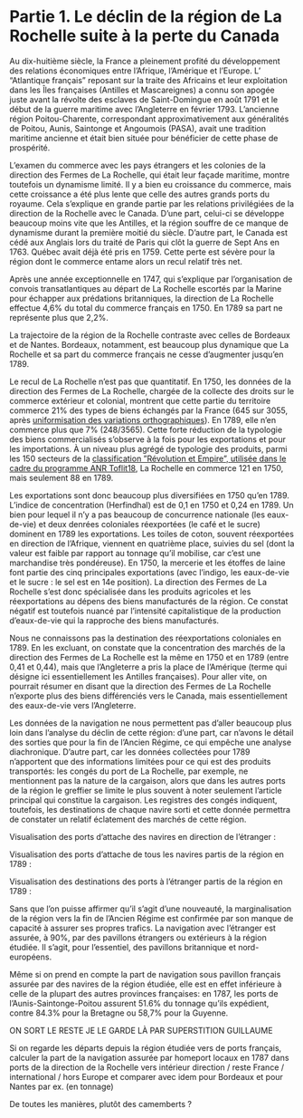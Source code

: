 

# Partie 1. Le déclin de la région de La Rochelle suite à la perte du Canada

<Caller id="viz-principale-partie-1" step={1} />

Au dix-huitième siècle, la France a pleinement profité du développement des relations économiques entre l’Afrique, l’Amérique et l’Europe. L’ “Atlantique français” reposant sur la traite des Africains et leur exploitation dans les Îles françaises (Antilles et Mascareignes) a connu son apogée juste avant la révolte des esclaves de Saint-Domingue en août 1791 et le début de la guerre maritime avec l’Angleterre en février 1793. L’ancienne région Poitou-Charente, correspondant approximativement aux généralités de Poitou, Aunis, Saintonge et Angoumois (PASA), avait une tradition maritime ancienne et était bien située pour bénéficier de cette phase de prospérité. 

<Caller id="viz-principale-partie-1" step={2} />

L’examen du commerce avec les pays étrangers et les colonies de la direction des Fermes de La Rochelle, qui était leur façade maritime, montre toutefois un dynamisme limité. Il y a bien eu croissance du commerce, mais cette croissance a été plus lente que celle des autres grands ports du royaume. Cela s’explique en grande partie par les relations privilégiées de la direction de la Rochelle avec le Canada. D’une part, celui-ci se développe beaucoup moins vite que les Antilles, et la région souffre de ce manque de dynamisme durant la première moitié du siècle. D’autre part, le Canada est cédé aux Anglais lors du traité de Paris qui clôt la guerre de Sept Ans en 1763. Québec avait déjà été pris en 1759. Cette perte est sévère pour la région dont le commerce entame alors un recul relatif très net. 

<Caller id="partie-1-evolution-de-la-part-des-echanges-de-la-rochelle-au-xviiie" />

Après une année exceptionnelle en 1747, qui s’explique par l’organisation de convois transatlantiques au départ de La Rochelle escortés par la Marine pour échapper aux prédations britanniques, la direction de La Rochelle effectue 4,6% du total du commerce français en 1750. En 1789 sa part ne représente plus que 2,2%.

<Caller id="viz-principale-partie-1" step={3} />

La trajectoire de la région de la Rochelle contraste avec celles de Bordeaux et de Nantes. Bordeaux, notamment, est beaucoup plus dynamique que La Rochelle et sa part du commerce français ne cesse d’augmenter jusqu’en 1789.

Le recul de La Rochelle n’est pas que quantitatif. En 1750, les données de la direction des Fermes de La Rochelle, chargée de la collecte des droits sur le commerce extérieur et colonial, montrent que cette partie du territoire commerce 21% des types de biens échangés par la France (645 sur 3055, après <a href="http://toflit18.medialab.sciences-po.fr/%23/classification/browser?kind%3Dproduct%26selected%3Dproduct_orthographic%26selectedParent%3Dproduct_source" target="blank" rel="noopener noreferrer">uniformisation des variations orthographiques</a>). En 1789, elle n’en commerce plus que 7% (248/3565). Cette forte réduction de la typologie des biens commercialisés s’observe à la fois pour les exportations et pour les importations. À un niveau plus agrégé de typologie des produits, parmi les 150 secteurs de la <a href="http://toflit18.medialab.sciences-po.fr/%23/classification/browser?kind%3Dproduct%26selected%3Dproduct_revolutionempire%26selectedParent%3Dproduct_simplification" target="blank" rel="noopener noreferrer">classification ”Révolution et Empire”, utilisée dans le cadre du programme ANR Toflit18</a>, La Rochelle en commerce 121 en 1750, mais seulement 88 en 1789.

Les exportations sont donc beaucoup plus diversifiées en 1750 qu’en 1789. L’indice de concentration (Herfindhal) est de 0,1 en 1750 et 0,24 en 1789. Un bien pour lequel il n’y a pas beaucoup de concurrence nationale (les eaux-de-vie) et deux denrées coloniales réexportées (le café et le sucre) dominent en 1789 les exportations. Les toiles de coton, souvent réexportées en direction de l’Afrique, viennent en quatrième place, suivies du sel (dont la valeur est faible par rapport au tonnage qu’il mobilise, car c’est une marchandise très pondéreuse). En 1750, la mercerie et les étoffes de laine font partie des cinq principales exportations (avec l’indigo, les eaux-de-vie et le sucre : le sel est en 14e position). La direction des Fermes de La Rochelle s’est donc spécialisée dans les produits agricoles et les réexportations au dépens des biens manufacturés de la région. Ce constat négatif est toutefois nuancé par l’intensité capitalistique de la production d’eaux-de-vie qui la rapproche des biens manufacturés.

Nous ne connaissons pas la destination des réexportations coloniales en 1789. En les excluant, on constate que la concentration des marchés de la direction des Fermes de La Rochelle est la même en 1750 et en 1789 (entre 0,41 et 0,44), mais que l’Angleterre a pris la place de l’Amérique (terme qui désigne ici essentiellement les Antilles françaises). Pour aller vite, on pourrait résumer en disant que la direction des Fermes de La Rochelle n’exporte plus des biens différenciés vers le Canada, mais essentiellement des eaux-de-vie vers l’Angleterre.

<Caller id="partie-1-produits-importants-pour-la-rochelle" />

Les données de la navigation ne nous permettent pas d’aller beaucoup plus loin dans l’analyse du déclin de cette région: d’une part, car n’avons le détail des sorties que pour la fin de l’Ancien Régime, ce qui empêche une analyse diachronique. D’autre part, car les données collectées pour 1789 n’apportent que des informations limitées pour ce qui est des produits transportés: les congés du port de La Rochelle, par exemple, ne mentionnent pas la nature de la cargaison, alors que dans les autres ports de la région le greffier se limite le plus souvent à noter seulement l’article principal qui constitue la cargaison. Les registres des congés indiquent, toutefois, les destinations de chaque navire sorti et cette donnée permettra de constater un relatif éclatement des marchés de cette région. 

Visualisation des ports d’attache des navires en direction de l’étranger :

<Caller id="partie-1-ports-dattache-vers-etranger" />

Visualisation des ports d’attache de tous les navires partis de la région en 1789 :

<Caller id="partie-1-ports-dattache" />

Visualisation des destinations des ports à l’étranger partis de la région en 1789 : 

<Caller id="partie-1-ports-destinations" />

Sans que l’on puisse affirmer qu’il s’agit d’une nouveauté, la marginalisation de la région vers la fin de l’Ancien Régime est confirmée par son manque de capacité à assurer ses propres trafics. La navigation avec l’étranger est assurée, à 90%, par des pavillons étrangers ou extérieurs à la région étudiée. Il s’agit, pour l’essentiel, des pavillons britannique et nord-européens.

<Caller id="partie-1-pays-port-d-attache" />

Même si on prend en compte la part de navigation sous pavillon français assurée par des navires de la région étudiée, elle est en effet inférieure à celle de la plupart des autres provinces françaises: en 1787, les ports de l’Aunis-Saintonge-Poitou assurent 51.6% du tonnage qu’ils expédient, contre 84.3% pour la Bretagne ou 58,7% pour la Guyenne.

ON SORT LE RESTE JE LE GARDE LÀ PAR SUPERSTITION GUILLAUME

Si on regarde les départs depuis la région étudiée vers de ports français, calculer la part de la navigation assurée par homeport locaux en 1787 dans ports de la direction de la Rochelle vers intérieur direction / reste France / international / hors Europe et comparer avec idem pour Bordeaux et pour Nantes par ex. (en tonnage)

De toutes les manières, plutôt des camemberts ?
